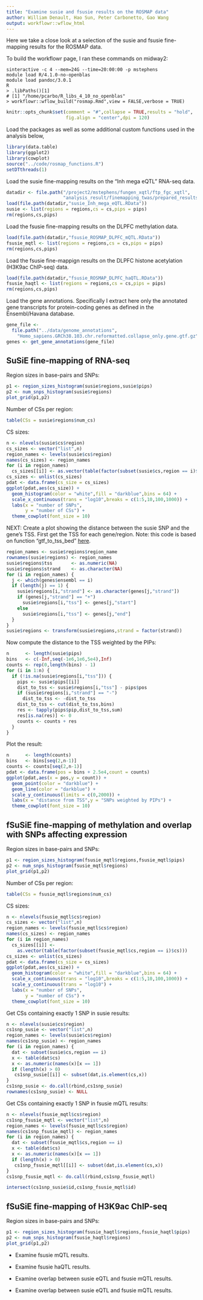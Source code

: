 ```yaml
---
title: "Examine susie and fsusie results on the ROSMAP data"
author: William Denault, Hao Sun, Peter Carbonetto, Gao Wang
output: workflowr::wflow_html
---
```


Here we take a close look at a selection of the susie and fsusie
fine-mapping results for the ROSMAP data.

To build the workflowr page, I ran these commands on midway2:

```
sinteractive -c 4 --mem=24G --time=20:00:00 -p mstephens
module load R/4.1.0-no-openblas
module load pandoc/3.0.1
R
> .libPaths()[1]
# [1] "/home/pcarbo/R_libs_4_10_no_openblas"
> workflowr::wflow_build("rosmap.Rmd",view = FALSE,verbose = TRUE)
```

```r
knitr::opts_chunk$set(comment = "#",collapse = TRUE,results = "hold",
                      fig.align = "center",dpi = 120)
```

Load the packages as well as some additional custom functions used in
the analysis below,

```r
library(data.table)
library(ggplot2)
library(cowplot)
source("../code/rosmap_functions.R")
setDTthreads(1)
```

Load the susie fine-mapping results on the "Inh mega eQTL" RNA-seq
data.

```r
datadir <- file.path("/project2/mstephens/fungen_xqtl/ftp_fgc_xqtl",
                     "analysis_result/finemapping_twas/prepared_results")
load(file.path(datadir,"susie_Inh_mega_eQTL.RData"))					 
susie <- list(regions = regions,cs = cs,pips = pips)
rm(regions,cs,pips)
```

Load the fsusie fine-mapping results on the DLPFC methylation data.

```r
load(file.path(datadir,"fsusie_ROSMAP_DLPFC_mQTL.RData"))
fsusie_mqtl <- list(regions = regions,cs = cs,pips = pips)
rm(regions,cs,pips)
```

Load the fsusie fine-mappign results on the DLPFC histone acetylation
(H3K9ac ChIP-seq) data.


```r
load(file.path(datadir,"fsusie_ROSMAP_DLPFC_haQTL.RData"))
fsusie_haqtl <- list(regions = regions,cs = cs,pips = pips)
rm(regions,cs,pips)
```

Load the gene annotations. Specifically I extract here only the
annotated gene transcripts for protein-coding genes as defined in the
Ensembl/Havana database.

```r
gene_file <-
  file.path("../data/genome_annotations",
    "Homo_sapiens.GRCh38.103.chr.reformatted.collapse_only.gene.gtf.gz")
genes <- get_gene_annotations(gene_file)
```

SuSiE fine-mapping of RNA-seq
-----------------------------

Region sizes in base-pairs and SNPs:

```r
p1 <- region_sizes_histogram(susie$regions,susie$pips)
p2 <- num_snps_histogram(susie$regions)
plot_grid(p1,p2)
```

Number of CSs per region:

```r
table(CSs = susie$regions$num_cs)
```

CS sizes:

```r
n <- nlevels(susie$cs$region)
cs_sizes <- vector("list",n)
region_names <- levels(susie$cs$region)
names(cs_sizes) <- region_names
for (i in region_names)
  cs_sizes[[i]] <- as.vector(table(factor(subset(susie$cs,region == i)$cs)))
cs_sizes <- unlist(cs_sizes)
pdat <- data.frame(cs_size = cs_sizes)
ggplot(pdat,aes(cs_size)) +
  geom_histogram(color = "white",fill = "darkblue",bins = 64) +
  scale_x_continuous(trans = "log10",breaks = c(1:5,10,100,1000)) +
  labs(x = "number of SNPs",
       y = "number of CSs") +
  theme_cowplot(font_size = 10)
```

NEXT: Create a plot showing the distance between the susie SNP and the
gene's TSS. First get the TSS for each gene/region. Note: this code is
based on function "gtf_to_tss_bed"
[here](https://github.com/broadinstitute/pyqtl/blob/master/qtl/io.py).

```r
region_names <- susie$regions$region_name
rownames(susie$regions) <- region_names
susie$regions$tss       <- as.numeric(NA)
susie$regions$strand    <- as.character(NA)
for (i in region_names) {
  j <- which(genes$ensembl == i)
  if (length(j) == 1) {
    susie$regions[i,"strand"] <- as.character(genes[j,"strand"])
    if (genes[j,"strand"] == "+")
      susie$regions[i,"tss"] <- genes[j,"start"]
    else
	  susie$regions[i,"tss"] <- genes[j,"end"]
  }
}
susie$regions <- transform(susie$regions,strand = factor(strand))
```

Now compute the distance to the TSS weighted by the PIPs:

```r
n      <- length(susie$pips)
bins   <- c(-Inf,seq(-1e6,1e6,5e4),Inf)
counts <- rep(0,length(bins) - 1)
for (i in 1:n) {
  if (!is.na(susie$regions[i,"tss"])) {
    pips <- susie$pips[[i]]
    dist_to_tss <- susie$regions[i,"tss"] - pips$pos
    if (susie$regions[i,"strand"] == "-") 
	  dist_to_tss <- -dist_to_tss
    dist_to_tss <- cut(dist_to_tss,bins)
    res <- tapply(pips$pip,dist_to_tss,sum)
    res[is.na(res)] <- 0
    counts <- counts + res
  }
}
```

Plot the result:

```r
n      <- length(counts)
bins   <- bins[seq(2,n-1)]
counts <- counts[seq(2,n-1)]
pdat <- data.frame(pos = bins + 2.5e4,count = counts)
ggplot(pdat,aes(x = pos,y = count)) +
  geom_point(color = "darkblue") +
  geom_line(color = "darkblue") +
  scale_y_continuous(limits = c(0,2000)) +
  labs(x = "distance from TSS",y = "SNPs weighted by PIPs") +
  theme_cowplot(font_size = 10)
```

fSuSiE fine-mapping of methylation and overlap with SNPs affecting expression
-----------------------------------------------------------------------------

Region sizes in base-pairs and SNPs:

```r
p1 <- region_sizes_histogram(fsusie_mqtl$regions,fsusie_mqtl$pips)
p2 <- num_snps_histogram(fsusie_mqtl$regions)
plot_grid(p1,p2)
```

Number of CSs per region:

```r
table(CSs = fsusie_mqtl$regions$num_cs)
```

CS sizes:

```r
n <- nlevels(fsusie_mqtl$cs$region)
cs_sizes <- vector("list",n)
region_names <- levels(fsusie_mqtl$cs$region)
names(cs_sizes) <- region_names
for (i in region_names)
  cs_sizes[[i]] <-
    as.vector(table(factor(subset(fsusie_mqtl$cs,region == i)$cs)))
cs_sizes <- unlist(cs_sizes)
pdat <- data.frame(cs_size = cs_sizes)
ggplot(pdat,aes(cs_size)) +
  geom_histogram(color = "white",fill = "darkblue",bins = 64) +
  scale_x_continuous(trans = "log10",breaks = c(1:5,10,100,1000)) +
  scale_y_continuous(trans = "log10") +
  labs(x = "number of SNPs",
       y = "number of CSs") +
  theme_cowplot(font_size = 10)
```

Get CSs containing exactly 1 SNP in susie results:

```r
n <- nlevels(susie$cs$region)
cs1snp_susie <- vector("list",n)
region_names <- levels(susie$cs$region)
names(cs1snp_susie) <- region_names
for (i in region_names) {
  dat <- subset(susie$cs,region == i)
  x <- table(dat$cs)
  x <- as.numeric(names(x)[x == 1])
  if (length(x) > 0)
   cs1snp_susie[[i]] <- subset(dat,is.element(cs,x))
}
cs1snp_susie <- do.call(rbind,cs1snp_susie)
rownames(cs1snp_susie) <- NULL
```

Get CSs containing exactly 1 SNP in fsusie mQTL results:

```r
n <- nlevels(fsusie_mqtl$cs$region)
cs1snp_fsusie_mqtl <- vector("list",n)
region_names <- levels(fsusie_mqtl$cs$region)
names(cs1snp_fsusie_mqtl) <- region_names
for (i in region_names) {
  dat <- subset(fsusie_mqtl$cs,region == i)
  x <- table(dat$cs)
  x <- as.numeric(names(x)[x == 1])
  if (length(x) > 0)
   cs1snp_fsusie_mqtl[[i]] <- subset(dat,is.element(cs,x))
}
cs1snp_fsusie_mqtl <- do.call(rbind,cs1snp_fsusie_mqtl)
```


```r
intersect(cs1snp_susie$id,cs1snp_fsusie_mqtl$id)
```

fSuSiE fine-mapping of H3K9ac ChIP-seq
--------------------------------------

Region sizes in base-pairs and SNPs:

```r
p1 <- region_sizes_histogram(fsusie_haqtl$regions,fsusie_haqtl$pips)
p2 <- num_snps_histogram(fsusie_haqtl$regions)
plot_grid(p1,p2)
```

+ Examine fsusie mQTL results.

+ Examine fsusie haQTL results.

+ Examine overlap between susie eQTL and fsusie mQTL results.

+ Examine overlap between susie eQTL and fsusie mQTL results.
